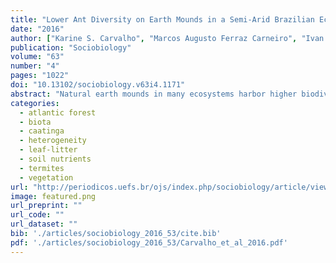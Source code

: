 ```yaml
---
title: "Lower Ant Diversity on Earth Mounds in a Semi-Arid Brazilian Ecosystem: Natural or a Sign of Degradation?"
date: "2016"
author: ["Karine S. Carvalho", "Marcos Augusto Ferraz Carneiro", "Ivan Cardoso Nascimento", "Amartya Kumar Saha", "Emilio Miguel Bruna"]
publication: "Sociobiology"
volume: "63"
number: "4"
pages: "1022"
doi: "10.13102/sociobiology.v63i4.1171"
abstract: "Natural earth mounds in many ecosystems harbor higher biodiversity than surroundings because they provide greater habitat heterogeneity. However, in the semi-arid Caatinga ecosystem of NE Brazil, natural mounds have much less vegetation and leaf litter with lower biodiversity as compared to the surrounding lowlands. The following hypotheses were tested: (i) low vegetation cover on the mounds results from highly compacted and leached soils as compared to adjacent lowlands and (ii) low vegetation cover reduce ant populations and diversity because of limited foraging and nesting resources. This study was carried out in four mound fields. At each mound field, 30 sampling were taken using pitfall traps.The high resistance of the mound soil to root penetration and low soil pH were the main reason for the difference in ant diversity between mound and adjacent lowlands. Adjacent lowlands were found to have twice as many ant individuals as the mounds along with higher ant species richness and diversity. These results suggest that environmental degradation in the Caatinga led to deforestation and thus compaction and leaching of soil mounds."
categories: 
  - atlantic forest
  - biota
  - caatinga
  - heterogeneity
  - leaf-litter
  - soil nutrients
  - termites
  - vegetation
url: "http://periodicos.uefs.br/ojs/index.php/sociobiology/article/view/1171"
image: featured.png
url_preprint: ""
url_code: ""
url_dataset: ""
bib: './articles/sociobiology_2016_53/cite.bib'
pdf: './articles/sociobiology_2016_53/Carvalho_et_al_2016.pdf'
---
```

